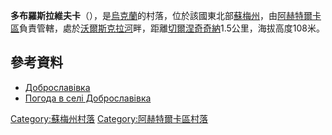 {{coord|50|19|29|N|34|49|37|E|scale:100000_region:UA|display=title}}

'''多布羅斯拉維夫卡'''（{{lang-uk|Доброславівка}}），是[[烏克蘭|烏克蘭]]的村落，位於該國東北部[[蘇梅州|蘇梅州]]，由[[阿赫特爾卡區|阿赫特爾卡區]]負責管轄，處於[[沃爾斯克拉河|沃爾斯克拉河]]畔，距離[[切爾涅奇奇納_(阿赫特爾卡區)|切爾涅奇奇納]]1.5公里，海拔高度108米。

==參考資料==
* [http://w1.c1.rada.gov.ua/pls/z7502/A005?rdat1=02.02.2010&rf7571=29748 Доброславівка]{{dead link|date=2017年12月 |bot=InternetArchiveBot |fix-attempted=yes }}
* [http://weather.in.ua/ua/symskaja/6987 Погода в селі Доброславівка]{{Wayback|url=http://weather.in.ua/ua/symskaja/6987 |date=20160305074052 }}

{{DEFAULTSORT:Доброславівка}}
[[Category:蘇梅州村落|Category:蘇梅州村落]]
[[Category:阿赫特爾卡區村落|Category:阿赫特爾卡區村落]]


{{Sumy-geo-stub}}